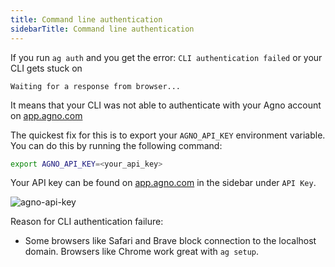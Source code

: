 ```yaml
---
title: Command line authentication
sidebarTitle: Command line authentication
---
```


If you run `ag auth` and you get the error: `CLI authentication failed` or your CLI gets stuck on

```
Waiting for a response from browser...
```

It means that your CLI was not able to authenticate with your Agno account on [app.agno.com](https://app.agno.com)

The quickest fix for this is to export your `AGNO_API_KEY` environment variable. You can do this by running the following command:

```bash
export AGNO_API_KEY=<your_api_key>
```

Your API key can be found on [app.agno.com](https://app.agno.com) in the sidebar under `API Key`.

<img src="/images/cli-faq.png" alt="agno-api-key" width={600} />

Reason for CLI authentication failure:

- Some browsers like Safari and Brave block connection to the localhost domain. Browsers like Chrome work great with `ag setup`.
